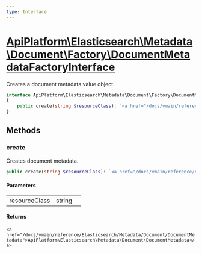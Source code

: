 ```yaml
---
type: Interface
---
```


# [ApiPlatform\Elasticsearch\Metadata\Document\Factory\DocumentMetadataFactoryInterface](/docs/vmain/reference/Elasticsearch/Metadata/Document/Factory/DocumentMetadataFactoryInterface)

Creates a document metadata value object.



```php
interface ApiPlatform\Elasticsearch\Metadata\Document\Factory\DocumentMetadataFactoryInterface
{
    public create(string $resourceClass): `<a href="/docs/vmain/reference/Elasticsearch/Metadata/Document/DocumentMetadata">ApiPlatform\Elasticsearch\Metadata\Document\DocumentMetadata</a>`
}
```
## Methods

### create

Creates document metadata.

```php
public create(string $resourceClass): `<a href="/docs/vmain/reference/Elasticsearch/Metadata/Document/DocumentMetadata">ApiPlatform\Elasticsearch\Metadata\Document\DocumentMetadata</a>`
```

#### Parameters

<table><tbody>
<tr><td>resourceClass</td><td>string</td><td></td></tr>
</tbody>
</table>

#### Returns

`<a href="/docs/vmain/reference/Elasticsearch/Metadata/Document/DocumentMetadata">ApiPlatform\Elasticsearch\Metadata\Document\DocumentMetadata</a>`
